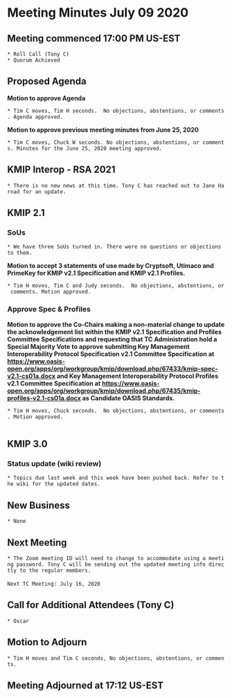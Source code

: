 = Meeting Minutes July 09 2020 =
== Meeting commenced 17:00 PM US-EST ==
 * Roll Call (Tony C)
 * Quorum Achieved

== Proposed Agenda ==

'''Motion to approve Agenda''' 

 * Tim C moves, Tim H seconds.  No objections, abstentions, or comments. Agenda approved.

'''Motion to approve previous meeting minutes from June 25, 2020'''

 * Tim C moves, Chuck W seconds. No objections, abstentions, or comments. Minutes for the June 25, 2020 meeting approved.

== KMIP Interop - RSA 2021 ==
 * There is no new news at this time. Tony C has reached out to Jane Harnad for an update.
 
== KMIP 2.1 ==
 
=== SoUs ===
 * We have three SoUs turned in. There were no questions or objections to them.

'''Motion to accept 3 statements of use made by Cryptsoft, Utimaco and PrimeKey for KMIP v2.1 Specification and KMIP v2.1 Profiles.'''
 
 * Tim H moves, Tim C and Judy seconds.  No objections, abstentions, or comments. Motion approved.

=== Approve Spec & Profiles ===

'''Motion to approve the Co-Chairs making a non-material change to update the acknowledgement list within the KMIP v2.1 Specification and Profiles Committee Specifications and requesting that TC Administration hold a Special Majority Vote to approve submitting Key Management Interoperability Protocol Specification v2.1 Committee Specification at https://www.oasis-open.org/apps/org/workgroup/kmip/download.php/67433/kmip-spec-v2.1-cs01a.docx and Key Management Interoperability Protocol Profiles v2.1 Committee Specification at https://www.oasis-open.org/apps/org/workgroup/kmip/download.php/67435/kmip-profiles-v2.1-cs01a.docx as Candidate OASIS Standards.'''

 * Tim H moves, Chuck seconds.  No objections, abstentions, or comments. Motion approved.
  
== KMIP 3.0 ==
=== Status update (wiki review) ===
 * Topics due last week and this week have been pushed back. Refer to the wiki for the updated dates.
 
== New Business ==
 * None

== Next Meeting ==
 * The Zoom meeting ID will need to change to accommodate using a meeting password. Tony C will be sending out the updated meeting info directly to the regular members.
 
 Next TC Meeting: July 16, 2020

== Call for Additional Attendees (Tony C) ==
 * Oscar

== Motion to Adjourn ==
 * Tim H moves and Tim C seconds, No objections, abstentions, or comments.

== Meeting Adjourned at 17:12 US-EST ==
